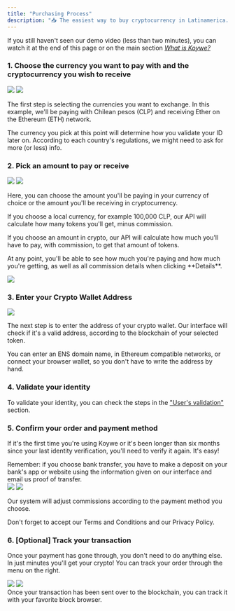 ```yaml
---
title: "Purchasing Process"
description: "📥 The easiest way to buy cryptocurrency in Latinamerica."
---
```


If you still haven't seen our demo video (less than two minutes), you can watch
it at the end of this page or on the main section
[_What is Koywe?_](/english/about-koywe/what-is-koywe)

### 1\. Choose the currency you want to pay with and the cryptocurrency you wish to receive

<Frame>
  <div className="flex space-x-2">
    <img src="/images/purchasing-process-1.png" />
    <img src="/images/purchasing-process-2.png" />
  </div>
</Frame>

The first step is selecting the currencies you want to exchange. In this
example, we'll be paying with Chilean pesos (CLP) and receiving Ether on the
Ethereum (ETH) network.

<Warning>
  The currency you pick at this point will determine how you validate your ID
  later on. According to each country's regulations, we might need to ask for
  more (or less) info.
</Warning>

### 2\. Pick an amount to pay or receive

<Frame>
  <div className="flex space-x-2">
    <img src="/images/purchasing-process-3.png" />
    <img src="/images/purchasing-process-4.png" />
  </div>
</Frame>

Here, you can choose the amount you'll be paying in your currency of choice or
the amount you'll be receiving in cryptocurrency.

If you choose a local currency, for example 100,000 CLP, our API will calculate
how many tokens you'll get, minus commission.

If you choose an amount in crypto, our API will calculate how much you'll have
to pay, with commission, to get that amount of tokens.

<Info>
  At any point, you'll be able to see how much you're paying and how much you're
  getting, as well as all commission details when clicking **Details**.
</Info>

![](/images/purchasing-process-5.png)

### 3\. Enter your Crypto Wallet Address

![](/images/purchasing-process-6.png)

The next step is to enter the address of your crypto wallet. Our interface will
check if it's a valid address, according to the blockchain of your selected
token.

<Info>
  You can enter an ENS domain name, in Ethereum compatible networks, or connect
  your browser wallet, so you don't have to write the address by hand.
</Info>

### 4\. Validate your identity

To validate your identity, you can check the steps in the ["User's validation"](/english/about-koywe/what-is-koywe/user-validation) section.

### 5\. Confirm your order and payment method

If it's the first time you're using Koywe or it's been longer than six months
since your last identity verification, you'll need to verify it again. It's
easy!

<Info>
  Remember: if you choose bank transfer, you have to make a deposit on your
  bank's app or website using the information given on our interface and email
  us proof of transfer.
</Info>

<Frame>
  <div className="flex space-x-2">
    <img src="/images/purchasing-process-16.png" />
    <img src="/images/purchasing-process-17.png" />
  </div>
</Frame>

Our system will adjust commissions according to the payment method you choose.

Don't forget to accept our Terms and Conditions and our Privacy Policy.

### 6\. \[Optional\] Track your transaction

Once your payment has gone through, you don't need to do anything else. In just
minutes you'll get your crypto! You can track your order through the menu on the
right.

<Frame>
  <div className="flex space-x-2">
    <img src="/images/purchasing-process-18.png" />
    <img src="/images/purchasing-process-19.png" />
  </div>
</Frame>

<Info>
  Once your transaction has been sent over to the blockchain, you can track it
  with your favorite block browser.
</Info>

